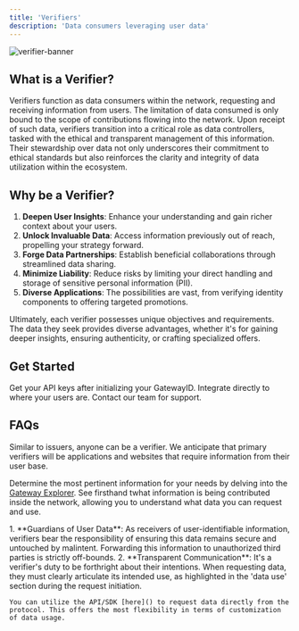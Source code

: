 ```yaml
---
title: 'Verifiers'
description: 'Data consumers leveraging user data'
---
```


![verifier-banner](https://cdn.mygateway.xyz/docs/verifier-banner.png
)

## What is a Verifier?

Verifiers function as data consumers within the network, requesting and receiving information from users. The limitation of data consumed is only bound to the scope of contributions flowing into the network. Upon receipt of such data, verifiers transition into a critical role as data controllers, tasked with the ethical and transparent management of this information. Their stewardship over data not only underscores their commitment to ethical standards but also reinforces the clarity and integrity of data utilization within the ecosystem.


## Why be a Verifier?

1. **Deepen User Insights**: Enhance your understanding and gain richer context about your users.
2. **Unlock Invaluable Data**: Access information previously out of reach, propelling your strategy forward.
3. **Forge Data Partnerships**: Establish beneficial collaborations through streamlined data sharing.
4. **Minimize Liability**: Reduce risks by limiting your direct handling and storage of sensitive personal information (PII).
5. **Diverse Applications**: The possibilities are vast, from verifying identity components to offering targeted promotions.

Ultimately, each verifier possesses unique objectives and requirements. The data they seek provides diverse advantages, whether it's for gaining deeper insights, ensuring authenticity, or crafting specialized offers.

## Get Started
<CardGroup cols={3}>
  <Card title="Dashboard" icon="table-columns" color= "#F5B5FF">
  Get your API keys after initializing your GatewayID.
  </Card>
  <Card title="Widgets" icon="mobile-button" color= "#F5B5FF">
    Integrate directly to where your users are. 
  </Card>
  <Card title="Talk to an Expert" icon="phone" color= "#F5B5FF">
   Contact our team for support.
  </Card>
</CardGroup>

## FAQs
<AccordionGroup>
  <Accordion title="Who can be a verifer/consume data?">
    Similar to issuers, anyone can be a verifier. We anticipate that primary verifiers will be applications and websites that require information from their user base.
  </Accordion>

  <Accordion title="What information should I verify?">

Determine the most pertinent information for your needs by delving into the [Gateway Explorer](explorer.mygateway.xyz). See firsthand twhat information is being contributed inside the network, allowing you to understand what data you can request and use.

  </Accordion>

  <Accordion title="What is the issuer responsible/liable for?">
1. **Guardians of User Data**: As receivers of user-identifiable information, verifiers bear the responsibility of ensuring this data remains secure and untouched by malintent. Forwarding this information to unauthorized third parties is strictly off-bounds.
2. **Transparent Communication**: It's a verifier's duty to be forthright about their intentions. When requesting data, they must clearly articulate its intended use, as highlighted in the 'data use' section during the request initiation.
  </Accordion>

  <Accordion title="How can I verify data directly through the protocol?">
    
    You can utilize the API/SDK [here]() to request data directly from the protocol. This offers the most flexibility in terms of customization of data usage.

  </Accordion>
  
</AccordionGroup>




